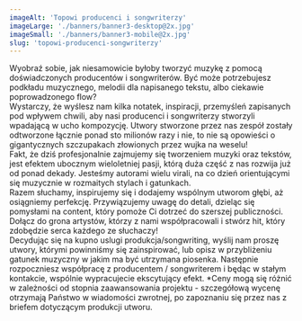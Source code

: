 ```yaml
---
imageAlt: 'Topowi producenci i songwriterzy'
imageLarge: './banners/banner3-desktop@2x.jpg'
imageSmall: './banners/banner3-mobile@2x.jpg'
slug: 'topowi-producenci-songwriterzy'
---
```



<MDSection>
  Wyobraź sobie, jak niesamowicie byłoby tworzyć muzykę z pomocą doświadczonych producentów i songwriterów. Być może potrzebujesz
  podkładu muzycznego, melodii dla napisanego tekstu, albo ciekawie poprowadzonego flow? 
  <br />
  Wystarczy, że wyślesz nam kilka notatek, inspiracji, przemyśleń zapisanych pod wpływem chwili, aby nasi producenci i
  songwriterzy stworzyli wpadającą w ucho kompozycję. Utwory stworzone przez nas zespół zostały odtworzone łącznie ponad sto
  milionów razy i nie, to nie są opowieści o gigantycznych szczupakach złowionych przez wujka na weselu!
  <br />
  Fakt, że dziś profesjonalnie zajmujemy się tworzeniem muzyki oraz tekstów, jest efektem ubocznym wieloletniej pasji, którą duża
  część z nas rozwija już od ponad dekady. Jesteśmy autorami wielu virali, na co dzień orientującymi się muzycznie w rozmaitych
  stylach i gatunkach.
  <br />
  Razem słuchamy, inspirujemy się i dodajemy wspólnym utworom głębi, aż osiągniemy perfekcję. Przywiązujemy uwagę do detali,
  dzieląc się pomysłami na content, który pomoże Ci dotrzeć do szerszej publiczności. Dołącz do grona artystów, którzy z nami
  współpracowali i stwórz hit, który zdobędzie serca każdego ze słuchaczy!
  <br />
  Decydując się na kupno uslugi produkcja/songwriting, wyślij nam proszę utwory, którymi powinniśmy się zainspirować, lub opisz w
  przybliżeniu gatunek muzyczny w jakim ma być utrzymana piosenka. Następnie rozpoczniesz współpracę z producentem / songwriterem
  i będąc w stałym kontakcie, wspólnie wypracujecie ekscytujący efekt.
</MDSection>

<MDSection>
  <PriceList
    content={{
      items: [
        {
          service: 'Produkcja muzyczna',
          price: 'od 500 zł',
          key: 'Produkcja',
        },
        {
          service: 'Songwriting',
          price: 'już od 1000 zł + VAT*',
          key: 'Songwriting',
        },
      ],
    }}
  />
  *Ceny mogą się różnić w zależności od stopnia zaawansowania projektu - szczegółową wycenę otrzymają Państwo w wiadomości
  zwrotnej, po zapoznaniu się przez nas z briefem dotyczącym produkcji utworu.
</MDSection>
